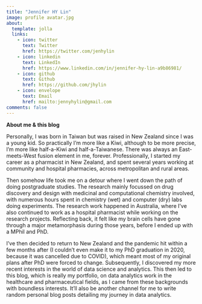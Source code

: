 ```yaml
---
title: "Jennifer HY Lin"
image: profile avatar.jpg
about:
  template: jolla
  links:
    - icon: twitter
      text: Twitter
      href: https://twitter.com/jenhylin
    - icon: linkedin
      text: LinkedIn
      href: https://www.linkedin.com/in/jennifer-hy-lin-a9b86981/
    - icon: github
      text: Github
      href: https://github.com/jhylin
    - icon: envelope
      text: Email
      href: mailto:jennyhylin@gmail.com
comments: false
---
```


**About me & this blog**

Personally, I was born in Taiwan but was raised in New Zealand since I was a young kid. So practically I'm more like a Kiwi, although to be more precise, I'm more like half-a-Kiwi and half-a-Taiwanese. There was always an East-meets-West fusion element in me, forever. Professionally, I started my career as a pharmacist in New Zealand, and spent several years working at community and hospital pharmacies, across metropolitan and rural areas. 

Then somehow life took me on a detour where I went down the path of doing postgraduate studies. The research mainly focussed on drug discovery and design with medicinal and computational chemistry involved, with numerous hours spent in chemistry (wet) and computer (dry) labs doing experiments. The research work happened in Australia, where I've also continued to work as a hospital pharmacist while working on the research projects. Reflecting back, it felt like my brain cells have gone through a major metamorphasis during those years, before I ended up with a MPhil and PhD.

I've then decided to return to New Zealand and the pandemic hit within a few months after (I couldn't even make it to my PhD graduation in 2020, because it was cancelled due to COVID), which meant most of my original plans after PhD were forced to change. Subsequently, I discovered my more recent interests in the world of data science and analytics. This then led to this blog, which is really my portfolio, on data analytics work in the healthcare and pharmaceutical fields, as I came from these backgrounds with boundless interests. It'll also be another channel for me to write random personal blog posts detailing my journey in data analytics.
